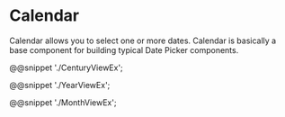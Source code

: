 # Calendar

Calendar allows you to select one or more dates. Calendar is basically a base component for building typical Date Picker components.


@@snippet './CenturyViewEx';

@@snippet './YearViewEx';

@@snippet './MonthViewEx';
